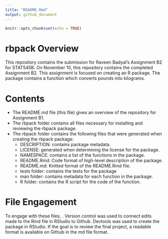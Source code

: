 ```yaml
---
title: "README.Rmd"
output: github_document
---
```


```r
knitr::opts_chunk$set(echo = TRUE)
```
# rbpack Overview
This repository contains the submission for Raveen Badyal's Assignment B2 for STAT545B. On November 10, this repository contains the completed Assignment B2. This assignment is focused on creating an R package. The package contains a function which converts pounds into kilograms.

# Contents
- The README.md file (this file) gives an overview of the repository for Assignment B1.
- The rbpack folder contains all files necessary for installing and reviewing the rbpack package.
- The rbpack folder contains the following files that were generated when creating the rbpack package:
    -    DESCRIPTION: contains package metadata.
    -    LICENSE: generated when determining the license for the package.
    -    NAMESPACE: contains a list of the functions in the package.
    -    README.Rmd: Code format of high-level description of the package.
    -    README.md: Knitted format of the README.Rmd file.
    -    tests folder: contains the tests for the package
    -    man folder: contains metadata for each function in the package.
    -    R folder: contains the R script for the code of the function.

# File Engagement
To engage with these files, . Version control was used to connect edits made to the Rmd file in RStudio to Github. Devtools was used to create the package in RStudio. If the goal is to review the final project, a readable format is available on Github in the md file format.

